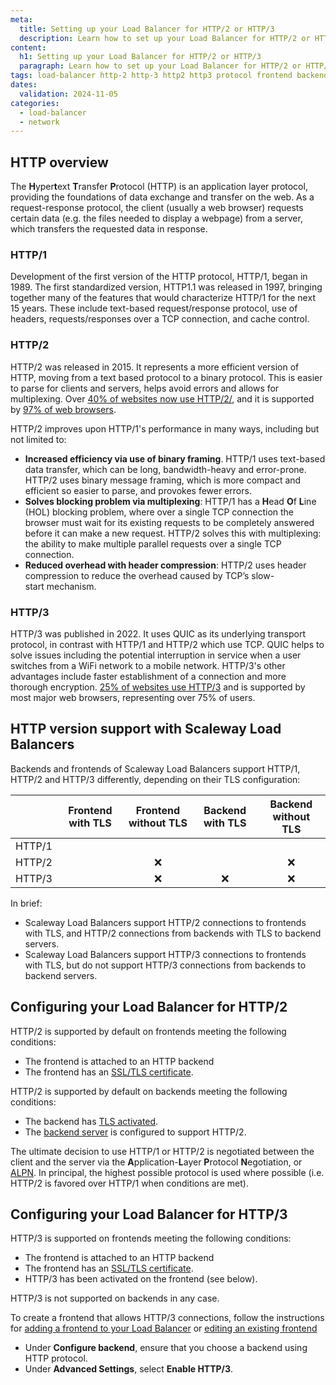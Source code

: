```yaml
---
meta:
  title: Setting up your Load Balancer for HTTP/2 or HTTP/3
  description: Learn how to set up your Load Balancer for HTTP/2 or HTTP/3
content:
  h1: Setting up your Load Balancer for HTTP/2 or HTTP/3
  paragraph: Learn how to set up your Load Balancer for HTTP/2 or HTTP/3
tags: load-balancer http-2 http-3 http2 http3 protocol frontend backend
dates:
  validation: 2024-11-05
categories: 
  - load-balancer
  - network
---
```


## HTTP overview

The **H**yper**t**ext **T**ransfer **P**rotocol (HTTP) is an application layer protocol, providing the foundations of data exchange and transfer on the web. As a request-response protocol, the client (usually a web browser) requests certain data (e.g. the files needed to display a webpage) from a server, which transfers the requested data in response.

### HTTP/1

Development of the first version of the HTTP protocol, HTTP/1, began in 1989. The first standardized version, HTTP1.1 was released in 1997, bringing together many of the features that would characterize HTTP/1 for the next 15 years. These include text-based request/response protocol, use of headers, requests/responses over a TCP connection, and cache control.

### HTTP/2

HTTP/2 was released in 2015. It represents a more efficient version of HTTP, moving from a text based protocol to a binary protocol. This is easier to parse for clients and servers, helps avoid errors and allows for multiplexing. Over [40% of websites now use HTTP/2/](https://w3techs.com/technologies/details/ce-http2), and it is supported by [97% of web browsers](https://caniuse.com/?search=http2). 

HTTP/2 improves upon HTTP/1's performance in many ways, including but not limited to:
- **Increased efficiency via use of binary framing**. HTTP/1 uses text-based data transfer, which can be long, bandwidth-heavy and error-prone. HTTP/2 uses binary message framing, which is more compact and efficient so easier to parse, and provokes fewer errors.
- **Solves blocking problem via multiplexing**: HTTP/1 has a **H**ead **O**f **L**ine (HOL) blocking problem, where over a single TCP connection the browser must wait for its existing requests to be completely answered before it can make a new request. HTTP/2 solves this with multiplexing: the ability to make multiple parallel requests over a single TCP connection. 
- **Reduced overhead with header compression**: HTTP/2 uses header compression to reduce the overhead caused by TCP’s slow-start mechanism.

### HTTP/3

HTTP/3 was published in 2022. It uses QUIC as its underlying transport protocol, in contrast with HTTP/1 and HTTP/2 which use TCP. QUIC helps to solve issues including the potential interruption in service when a user switches from a WiFi network to a mobile network. HTTP/3's other advantages include faster establishment of a connection and more thorough encryption. [25% of websites use HTTP/3](https://w3techs.com/technologies/details/ce-http3) and is supported by most major web browsers, representing over 75% of users. 

## HTTP version support with Scaleway Load Balancers

Backends and frontends of Scaleway Load Balancers support HTTP/1, HTTP/2 and HTTP/3 differently, depending on their TLS configuration:

|        | Frontend with TLS | Frontend without TLS | Backend with TLS | Backend without TLS |
|--------|:-------------------:|:----------------------:|:------------------:|:---------------------:|
| HTTP/1 | <Icon name="validate"/>                 | <Icon name="validate"/>                    | <Icon name="validate"/>                | <Icon name="validate"/>                   |
| HTTP/2 | <Icon name="validate"/>                 | ❌                    | <Icon name="validate"/>                | ❌                   |
| HTTP/3 | <Icon name="validate"/>                 | ❌                    | ❌                | ❌                   |

In brief:

- Scaleway Load Balancers support HTTP/2 connections to frontends with TLS, and HTTP/2 connections from backends with TLS to backend servers.
- Scaleway Load Balancers support HTTP/3 connections to frontends with TLS, but do not support HTTP/3 connections from backends to backend servers.

<Lightbox src="scaleway-http-2-3.webp" alt="" />

## Configuring your Load Balancer for HTTP/2

HTTP/2 is supported by default on frontends meeting the following conditions:

- The frontend is attached to an HTTP backend
- The frontend has an [SSL/TLS certificate](/network/load-balancer/how-to/add-certificate/).

HTTP/2 is supported by default on backends meeting the following conditions:

- The backend has [TLS activated](/network/load-balancer/reference-content/configuring-backends/#tls-encryption).
- The [backend server](/network/load-balancer/concepts/#backend-servers) is configured to support HTTP/2.

<Message type="tip">

  The ultimate decision to use HTTP/1 or HTTP/2 is negotiated between the client and the server via the **A**pplication-**L**ayer **P**rotocol **N**egotiation, or [ALPN](https://en.wikipedia.org/wiki/Application-Layer_Protocol_Negotiation). In principal, the highest possible protocol is used where possible (i.e. HTTP/2 is favored over HTTP/1 when conditions are met).

</Message>

## Configuring your Load Balancer for HTTP/3

HTTP/3 is supported on frontends meeting the following conditions:

- The frontend is attached to an HTTP backend
- The frontend has an [SSL/TLS certificate](/network/load-balancer/how-to/add-certificate/). 
- HTTP/3 has been activated on the frontend (see below).

HTTP/3 is not supported on backends in any case.

To create a frontend that allows HTTP/3 connections, follow the instructions for [adding a frontend to your Load Balancer](/network/load-balancer/how-to/manage-frontends-and-backends/#how-to-create-and-add-frontends-to-a-load-balancer) or [editing an existing frontend](/network/load-balancer/how-to/manage-frontends-and-backends/#how-to-edit-frontends)
 - Under **Configure backend**, ensure that you choose a backend using HTTP protocol.
 - Under **Advanced Settings**, select **Enable HTTP/3**.

 <Lightbox src="scaleway-enable-http3.webp" alt="" />